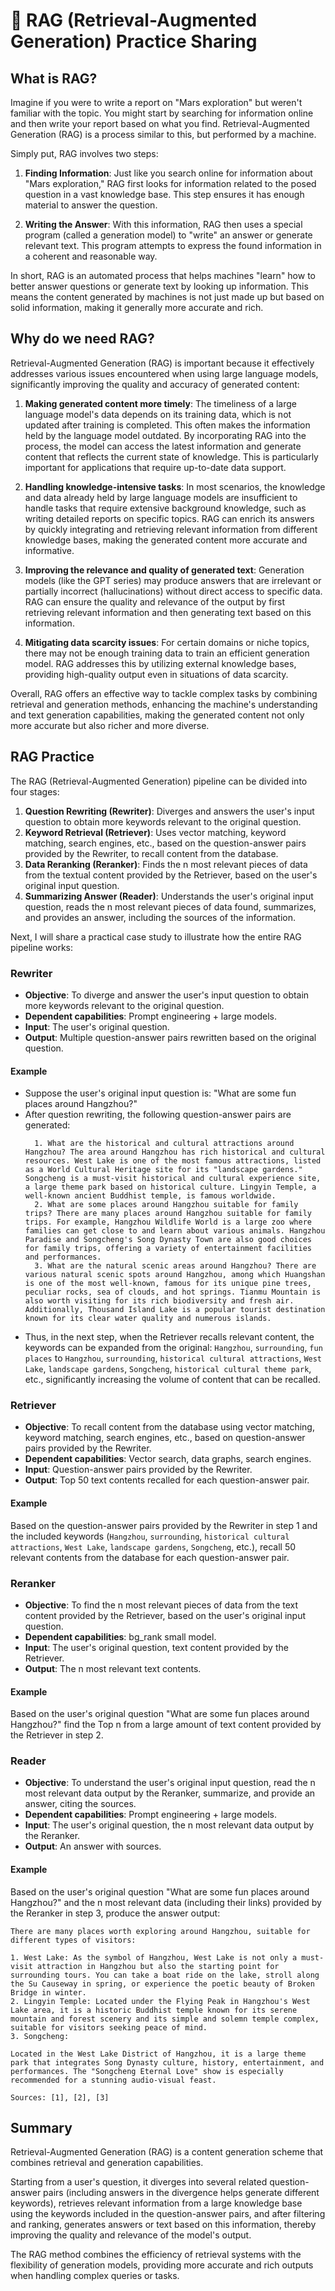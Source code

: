 
# 🔗 RAG (Retrieval-Augmented Generation) Practice Sharing

## What is RAG?

Imagine if you were to write a report on "Mars exploration" but weren't familiar with the topic. You might start by searching for information online and then write your report based on what you find. Retrieval-Augmented Generation (RAG) is a process similar to this, but performed by a machine.

Simply put, RAG involves two steps:

1. **Finding Information**: Just like you search online for information about "Mars exploration," RAG first looks for information related to the posed question in a vast knowledge base. This step ensures it has enough material to answer the question.

2. **Writing the Answer**: With this information, RAG then uses a special program (called a generation model) to "write" an answer or generate relevant text. This program attempts to express the found information in a coherent and reasonable way.

In short, RAG is an automated process that helps machines "learn" how to better answer questions or generate text by looking up information. This means the content generated by machines is not just made up but based on solid information, making it generally more accurate and rich.

## Why do we need RAG?

Retrieval-Augmented Generation (RAG) is important because it effectively addresses various issues encountered when using large language models, significantly improving the quality and accuracy of generated content:

1. **Making generated content more timely**: The timeliness of a large language model's data depends on its training data, which is not updated after training is completed. This often makes the information held by the language model outdated. By incorporating RAG into the process, the model can access the latest information and generate content that reflects the current state of knowledge. This is particularly important for applications that require up-to-date data support.

2. **Handling knowledge-intensive tasks**: In most scenarios, the knowledge and data already held by large language models are insufficient to handle tasks that require extensive background knowledge, such as writing detailed reports on specific topics. RAG can enrich its answers by quickly integrating and retrieving relevant information from different knowledge bases, making the generated content more accurate and informative.

3. **Improving the relevance and quality of generated text**: Generation models (like the GPT series) may produce answers that are irrelevant or partially incorrect (hallucinations) without direct access to specific data. RAG can ensure the quality and relevance of the output by first retrieving relevant information and then generating text based on this information.

4. **Mitigating data scarcity issues**: For certain domains or niche topics, there may not be enough training data to train an efficient generation model. RAG addresses this by utilizing external knowledge bases, providing high-quality output even in situations of data scarcity.

Overall, RAG offers an effective way to tackle complex tasks by combining retrieval and generation methods, enhancing the machine's understanding and text generation capabilities, making the generated content not only more accurate but also richer and more diverse.

## RAG Practice

The RAG (Retrieval-Augmented Generation) pipeline can be divided into four stages:

1. **Question Rewriting (Rewriter)**: Diverges and answers the user's input question to obtain more keywords relevant to the original question.
2. **Keyword Retrieval (Retriever)**: Uses vector matching, keyword matching, search engines, etc., based on the question-answer pairs provided by the Rewriter, to recall content from the database.
3. **Data Reranking (Reranker)**: Finds the n most relevant pieces of data from the textual content provided by the Retriever, based on the user's original input question.
4. **Summarizing Answer (Reader)**: Understands the user's original input question, reads the n most relevant pieces of data found, summarizes, and provides an answer, including the sources of the information.

Next, I will share a practical case study to illustrate how the entire RAG pipeline works:

<Steps>

### Rewriter

- **Objective**: To diverge and answer the user's input question to obtain more keywords relevant to the original question.
- **Dependent capabilities**: Prompt engineering + large models.
- **Input**: The user's original question.
- **Output**: Multiple question-answer pairs rewritten based on the original question.

#### Example

- Suppose the user's original input question is: "What are some fun places around Hangzhou?"
- After question rewriting, the following question-answer pairs are generated:
  ```
    1. What are the historical and cultural attractions around Hangzhou? The area around Hangzhou has rich historical and cultural resources. West Lake is one of the most famous attractions, listed as a World Cultural Heritage site for its "landscape gardens." Songcheng is a must-visit historical and cultural experience site, a large theme park based on historical culture. Lingyin Temple, a well-known ancient Buddhist temple, is famous worldwide.
    2. What are some places around Hangzhou suitable for family trips? There are many places around Hangzhou suitable for family trips. For example, Hangzhou Wildlife World is a large zoo where families can get close to and learn about various animals. Hangzhou Paradise and Songcheng's Song Dynasty Town are also good choices for family trips, offering a variety of entertainment facilities and performances.
    3. What are the natural scenic areas around Hangzhou? There are various natural scenic spots around Hangzhou, among which Huangshan is one of the most well-known, famous for its unique pine trees, peculiar rocks, sea of clouds, and hot springs. Tianmu Mountain is also worth visiting for its rich biodiversity and fresh air. Additionally, Thousand Island Lake is a popular tourist destination known for its clear water quality and numerous islands.
  ```
- Thus, in the next step, when the Retriever recalls relevant content, the keywords can be expanded from the original: `Hangzhou`, `surrounding`, `fun places` to `Hangzhou`, `surrounding`, `historical cultural attractions`, `West Lake`, `landscape gardens`, `Songcheng`, `historical cultural theme park`, etc., significantly increasing the volume of content that can be recalled.

### Retriever

- **Objective**: To recall content from the database using vector matching, keyword matching, search engines, etc., based on question-answer pairs provided by the Rewriter.
- **Dependent capabilities**: Vector search, data graphs, search engines.
- **Input**: Question-answer pairs provided by the Rewriter.
- **Output**: Top 50 text contents recalled for each question-answer pair.

#### Example

Based on the question-answer pairs provided by the Rewriter in step 1 and the included keywords (`Hangzhou`, `surrounding`, `historical cultural attractions`, `West Lake`, `landscape gardens`, `Songcheng`, etc.), recall 50 relevant contents from the database for each question-answer pair.

### Reranker

- **Objective**: To find the n most relevant pieces of data from the text content provided by the Retriever, based on the user's original input question.
- **Dependent capabilities**: bg_rank small model.
- **Input**: The user's original question, text content provided by the Retriever.
- **Output**: The n most relevant text contents.

#### Example

Based on the user's original question "What are some fun places around Hangzhou?" find the Top n from a large amount of text content provided by the Retriever in step 2.

### Reader

- **Objective**: To understand the user's original input question, read the n most relevant data output by the Reranker, summarize, and provide an answer, citing the sources.
- **Dependent capabilities**: Prompt engineering + large models.
- **Input**: The user's original question, the n most relevant data output by the Reranker.
- **Output**: An answer with sources.

#### Example

Based on the user's original question "What are some fun places around Hangzhou?" and the n most relevant data (including their links) provided by the Reranker in step 3, produce the answer output:
```
There are many places worth exploring around Hangzhou, suitable for different types of visitors:

1. West Lake: As the symbol of Hangzhou, West Lake is not only a must-visit attraction in Hangzhou but also the starting point for surrounding tours. You can take a boat ride on the lake, stroll along the Su Causeway in spring, or experience the poetic beauty of Broken Bridge in winter.
2. Lingyin Temple: Located under the Flying Peak in Hangzhou's West Lake area, it is a historic Buddhist temple known for its serene mountain and forest scenery and its simple and solemn temple complex, suitable for visitors seeking peace of mind.
3. Songcheng:

Located in the West Lake District of Hangzhou, it is a large theme park that integrates Song Dynasty culture, history, entertainment, and performances. The "Songcheng Eternal Love" show is especially recommended for a stunning audio-visual feast.

Sources: [1], [2], [3]
```

</Steps>

## Summary

Retrieval-Augmented Generation (RAG) is a content generation scheme that combines retrieval and generation capabilities.

Starting from a user's question, it diverges into several related question-answer pairs (including answers in the divergence helps generate different keywords), retrieves relevant information from a large knowledge base using the keywords included in the question-answer pairs, and after filtering and ranking, generates answers or text based on this information, thereby improving the quality and relevance of the model's output.

The RAG method combines the efficiency of retrieval systems with the flexibility of generation models, providing more accurate and rich outputs when handling complex queries or tasks.
